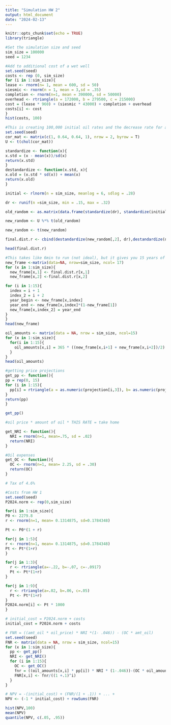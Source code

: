 ---
title: "Simulation HW 2"
output: html_document
date: "2024-02-13"
---

```{r setup, include=FALSE}
knitr::opts_chunk$set(echo = TRUE)
library(triangle)
```

```{r}
#Set the simulation size and seed
sim_size = 100000
seed = 1234
```


```{r}
#Add to additional cost of a wet well
set.seed(seed)
costs <- rep (0, sim_size)
for (i in 1:sim_size){
lease <- rnorm(n= 1, mean = 600, sd = 50)
siesmic <- rnorm(n = 1, mean = 3,sd = .35)
completion <- rnorm(n=1, mean = 390000, sd = 50000)
overhead <- rtriangle(a = 172000, b = 279500, c = 215000)
cost = (lease * 960) + (siesmic * 43000) + completion + overhead
costs[i] <- cost
}
hist(costs, 100)
```

```{r}
#This is creating 100,000 initial oil rates and the decrease rate for a particular well
set.seed(seed)
cor_mat <- matrix(c(1, 0.64, 0.64, 1), nrow = 2, byrow = T)
U <- t(chol(cor_mat))

standardize <- function(x){
x.std = (x - mean(x))/sd(x)
return(x.std)
}
destandardize <- function(x.std, x){
x.old = (x.std * sd(x)) + mean(x)
return(x.old)
}

initial <- rlnorm(n = sim_size, meanlog = 6, sdlog = .28)

dr <- runif(n =sim_size, min = .15, max = .32)

old_random <- as.matrix(data.frame(standardize(dr), standardize(initial)))

new_random <- U %*% t(old_random)

new_random <- t(new_random)

final.dist.r <- cbind(destandardize(new_random[,2], dr),destandardize(new_random[,1], initial))

head(final.dist.r)
```

```{r}
#This takes like 6min to run (not ideal), but it gives you 15 years of decrease rates which will be used to calc oil amounts
new_frame <-matrix(data=NA, nrow=sim_size, ncol= 17)
for (x in 1:sim_size){
  new_frame[x,1] <- final.dist.r[x,1]
  new_frame[x,2] <-final.dist.r[x,2]

for (i in 1:15){
  index = i + 1
  index_2 = i + 2
  year_begin <- new_frame[x,index]
  year_end <- new_frame[x,index]*(1-new_frame[1])
  new_frame[x,index_2] = year_end
}
}
head(new_frame)
```

```{r}
oil_amounts <- matrix(data = NA, nrow = sim_size, ncol=15)
for (x in 1:sim_size){
  for(i in 1:15){
    oil_amounts[x,i] = 365 * ((new_frame[x,i+1] + new_frame[x,i+2])/2)
  }
}
head(oil_amounts)
```

```{r}
#getting price projections
get_pp <- function(){
pp = rep(0, 15)
for (i in 1:15){
  pp[i] = rtriangle(a = as.numeric(projection[i,3]), b= as.numeric(projection[i,2]), c=as.numeric(projection[i,4]))
}
return(pp)
}

get_pp()

#oil price * amount of oil * THIS RATE = take home

get_NRI <- function(){
  NRI = rnorm(n=1, mean=.75, sd = .02)
  return(NRI)
}

#Oil expenses
get_OC <- function(){
  OC <- rnorm(n=1, mean= 2.25, sd = .30)
  return(OC)
}

# Tax of 4.6%
```

```{r}
#Costs from HW 1
set.seed(seed)
P2024.norm <- rep(0,sim_size)

for(i in 1:sim_size){
P0 <- 2279.8
r <- rnorm(n=1, mean= 0.1314875, sd=0.1784348)

Pt <- P0*(1 + r)

for(j in 1:5){
r <- rnorm(n=1, mean= 0.1314875, sd=0.1784348)
Pt <- Pt*(1+r)
}

for(j in 1:3){
  r <- rtriangle(a=-.22, b=-.07, c=-.0917)
  Pt <- Pt*(1+r)
}

for(j in 1:9){
  r <- rtriangle(a=.02, b=.06, c=.05)
  Pt <- Pt*(1+r)
}
P2024.norm[i] <- Pt * 1000
}
```


```{r}
# initial_cost = P2024.norm + costs
initial_cost = P2024.norm + costs

# FNR = ((amt_oil * oil_price) * NRI *(1- .046)) - (OC * amt_oil)
set.seed(seed)
FNR <- matrix(data = NA, nrow = sim_size, ncol=15)
for (x in 1:sim_size){
  pp <- get_pp()
  NRI <- get_NRI()
  for (i in 1:15){
    OC <- get_OC()
    fnr = ((oil_amounts[x,i] * pp[i]) * NRI * (1-.046))-(OC * oil_amounts[x,i])
    FNR[x,i] <- fnr/((1 +.1)^i)
  }
}

# NPV = -(initial_cost) + (FNR/(1 + .1)) + ... + 
NPV <- (-1 * initial_cost) + rowSums(FNR)

hist(NPV,100)
mean(NPV)
quantile(NPV, c(.05, .95))
```

